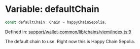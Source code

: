 # Variable: defaultChain

```ts
const defaultChain: Chain = happyChainSepolia;
```

Defined in: [support/wallet-common/lib/chains/viem/index.ts:9](https://github.com/HappyChainDevs/happychain/blob/99d9c499d60929c60f5b0529191c07ec6adb3faa/support/wallet-common/lib/chains/viem/index.ts#L9)

The default chain to use. Right now this is Happy Chain Sepolia.
